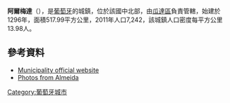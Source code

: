 {{Coord|40|43|N|6|54|W|display=title}}

'''阿爾梅達'''（{{lang-pt|Almeida}}），是[[葡萄牙|葡萄牙]]的城鎮，位於該國中北部，由[[瓜達區|瓜達區]]負責管轄，始建於1296年，面積517.99平方公里，2011年人口7,242，該城鎮人口密度每平方公里13.98人。

==參考資料==
*[https://web.archive.org/web/20090221125354/http://www.cm-almeida.pt/ Municipality official website]
*[http://www.flickr.com/photos/vitor107/sets/72157601235342246/ Photos from Almeida] {{Wayback|url=http://www.flickr.com/photos/vitor107/sets/72157601235342246/ |date=20190319224421 }}

{{Portugal-geo-stub}}
[[Category:葡萄牙城市|Category:葡萄牙城市]]